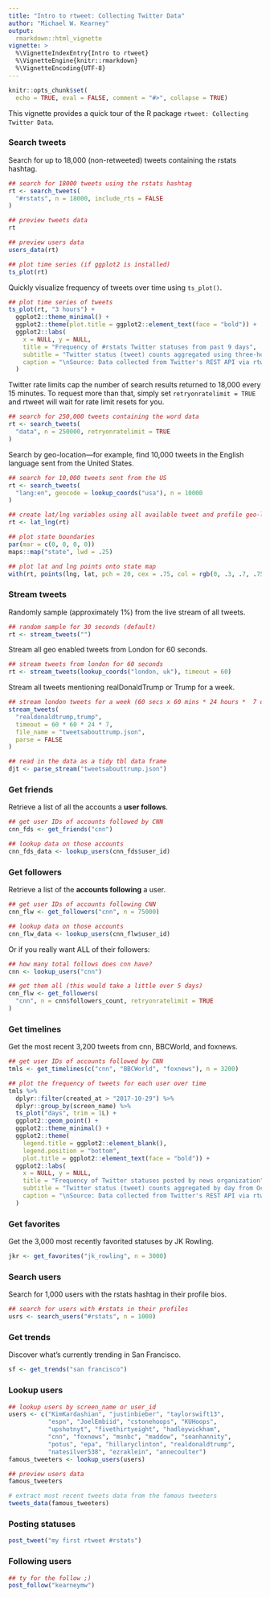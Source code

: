 ```yaml
---
title: "Intro to rtweet: Collecting Twitter Data"
author: "Michael W. Kearney"
output:
  rmarkdown::html_vignette
vignette: >
  %\VignetteIndexEntry{Intro to rtweet}
  %\VignetteEngine{knitr::rmarkdown}
  %\VignetteEncoding{UTF-8}
---
```


```r
knitr::opts_chunk$set(
  echo = TRUE, eval = FALSE, comment = "#>", collapse = TRUE)
```

This vignette provides a quick tour of the R package `rtweet: Collecting Twitter Data`.

### Search tweets

Search for up to 18,000 (non-retweeted) tweets containing the rstats hashtag.
```r
## search for 18000 tweets using the rstats hashtag
rt <- search_tweets(
  "#rstats", n = 18000, include_rts = FALSE
)

## preview tweets data
rt

## preview users data
users_data(rt)

## plot time series (if ggplot2 is installed)
ts_plot(rt)
```


Quickly visualize frequency of tweets over time using `ts_plot()`.
```r
## plot time series of tweets
ts_plot(rt, "3 hours") +
  ggplot2::theme_minimal() +
  ggplot2::theme(plot.title = ggplot2::element_text(face = "bold")) +
  ggplot2::labs(
    x = NULL, y = NULL,
    title = "Frequency of #rstats Twitter statuses from past 9 days",
    subtitle = "Twitter status (tweet) counts aggregated using three-hour intervals",
    caption = "\nSource: Data collected from Twitter's REST API via rtweet"
  )
```

Twitter rate limits cap the number of search results returned to
18,000 every 15 minutes. To request more than that, simply set
`retryonratelimit = TRUE` and rtweet will wait for rate limit
resets for you.
```r
## search for 250,000 tweets containing the word data
rt <- search_tweets(
  "data", n = 250000, retryonratelimit = TRUE
)
```

Search by geo-location---for example, find 10,000 tweets in the English
language sent from the United States.
```r
## search for 10,000 tweets sent from the US
rt <- search_tweets(
  "lang:en", geocode = lookup_coords("usa"), n = 10000
)

## create lat/lng variables using all available tweet and profile geo-location data
rt <- lat_lng(rt)

## plot state boundaries
par(mar = c(0, 0, 0, 0))
maps::map("state", lwd = .25)

## plot lat and lng points onto state map
with(rt, points(lng, lat, pch = 20, cex = .75, col = rgb(0, .3, .7, .75)))
```

### Stream tweets

Randomly sample (approximately 1%) from the live stream of all tweets.
```r
## random sample for 30 seconds (default)
rt <- stream_tweets("")
```

Stream all geo enabled tweets from London for 60 seconds.
```r
## stream tweets from london for 60 seconds
rt <- stream_tweets(lookup_coords("london, uk"), timeout = 60)
```

Stream all tweets mentioning realDonaldTrump or Trump for a week.
```r
## stream london tweets for a week (60 secs x 60 mins * 24 hours *  7 days)
stream_tweets(
  "realdonaldtrump,trump",
  timeout = 60 * 60 * 24 * 7,
  file_name = "tweetsabouttrump.json",
  parse = FALSE
)

## read in the data as a tidy tbl data frame
djt <- parse_stream("tweetsabouttrump.json")
```

### Get friends

Retrieve a list of all the accounts a **user follows**.
```r
## get user IDs of accounts followed by CNN
cnn_fds <- get_friends("cnn")

## lookup data on those accounts
cnn_fds_data <- lookup_users(cnn_fds$user_id)
```

### Get followers

Retrieve a list of the **accounts following** a user.
```r
## get user IDs of accounts following CNN
cnn_flw <- get_followers("cnn", n = 75000)

## lookup data on those accounts
cnn_flw_data <- lookup_users(cnn_flw$user_id)
```

Or if you really want ALL of their followers:
```r
## how many total follows does cnn have?
cnn <- lookup_users("cnn")

## get them all (this would take a little over 5 days)
cnn_flw <- get_followers(
  "cnn", n = cnn$followers_count, retryonratelimit = TRUE
)
```

### Get timelines

Get the most recent 3,200 tweets from cnn, BBCWorld, and foxnews.
```r
## get user IDs of accounts followed by CNN
tmls <- get_timelines(c("cnn", "BBCWorld", "foxnews"), n = 3200)

## plot the frequency of tweets for each user over time
tmls %>%
  dplyr::filter(created_at > "2017-10-29") %>%
  dplyr::group_by(screen_name) %>%
  ts_plot("days", trim = 1L) +
  ggplot2::geom_point() +
  ggplot2::theme_minimal() +
  ggplot2::theme(
    legend.title = ggplot2::element_blank(),
    legend.position = "bottom",
    plot.title = ggplot2::element_text(face = "bold")) +
  ggplot2::labs(
    x = NULL, y = NULL,
    title = "Frequency of Twitter statuses posted by news organization",
    subtitle = "Twitter status (tweet) counts aggregated by day from October/November 2017",
    caption = "\nSource: Data collected from Twitter's REST API via rtweet"
  )
```

### Get favorites

Get the 3,000 most recently favorited statuses by JK Rowling.
```r
jkr <- get_favorites("jk_rowling", n = 3000)
```

### Search users

Search for 1,000 users with the rstats hashtag in their profile bios.
```r
## search for users with #rstats in their profiles
usrs <- search_users("#rstats", n = 1000)
```

### Get trends

Discover what's currently trending in San Francisco.
```r
sf <- get_trends("san francisco")
```

### Lookup users

```r
## lookup users by screen_name or user_id
users <- c("KimKardashian", "justinbieber", "taylorswift13",
           "espn", "JoelEmbiid", "cstonehoops", "KUHoops",
           "upshotnyt", "fivethirtyeight", "hadleywickham",
           "cnn", "foxnews", "msnbc", "maddow", "seanhannity",
           "potus", "epa", "hillaryclinton", "realdonaldtrump",
           "natesilver538", "ezraklein", "annecoulter")
famous_tweeters <- lookup_users(users)

## preview users data
famous_tweeters

# extract most recent tweets data from the famous tweeters
tweets_data(famous_tweeters)
```


### Posting statuses

```r
post_tweet("my first rtweet #rstats")
```

### Following users

```r
## ty for the follow ;)
post_follow("kearneymw")
```
